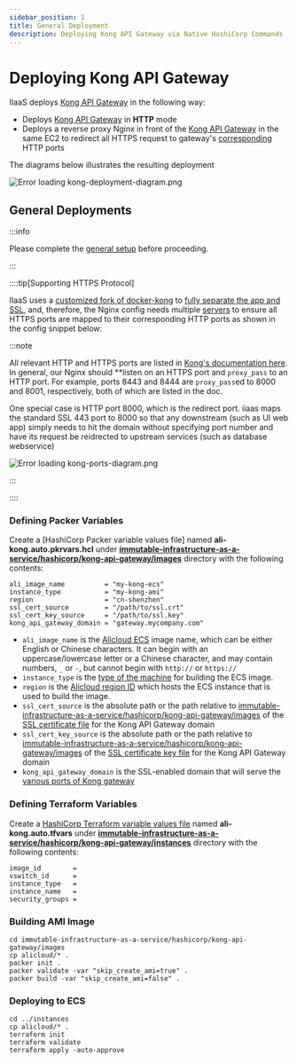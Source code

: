 ```yaml
---
sidebar_position: 1
title: General Deployment
description: Deploying Kong API Gateway via Native HashiCorp Commands
---
```


[//]: # (Copyright 2024 Paion Data. All rights reserved.)

[//]: # (Licensed under the Apache License, Version 2.0 &#40;the "License"&#41;;)
[//]: # (you may not use this file except in compliance with the License.)
[//]: # (You may obtain a copy of the License at)

[//]: # (    http://www.apache.org/licenses/LICENSE-2.0)

[//]: # (Unless required by applicable law or agreed to in writing, software)
[//]: # (distributed under the License is distributed on an "AS IS" BASIS,)
[//]: # (WITHOUT WARRANTIES OR CONDITIONS OF ANY KIND, either express or implied.)
[//]: # (See the License for the specific language governing permissions and)
[//]: # (limitations under the License.)


Deploying Kong API Gateway
==========================

IIaaS deploys [Kong API Gateway] in the following way:

- Deploys [Kong API Gateway] in **HTTP** mode
- Deploys a reverse proxy Nginx in front of the [Kong API Gateway] in the same EC2 to redirect all HTTPS request to
  gateway's [corresponding][Kong gateway - various ports] HTTP ports

The diagrams below illustrates the resulting deployment

![Error loading kong-deployment-diagram.png](img/kong-deployment-diagram.png)

General Deployments
-------------------

:::info

Please complete the [general setup](../setup#setup) before proceeding.

:::

::::tip[Supporting HTTPS Protocol]

IIaaS uses a [customized fork of docker-kong](https://github.com/paion-data/docker-kong) to
[fully separate the app and SSL](https://github.com/QubitPi/docker-kong/pull/1), and, therefore, the Nginx config needs
multiple [servers](https://www.nginx.com/resources/wiki/start/topics/examples/server_blocks/)
to ensure all HTTPS ports are mapped to their corresponding HTTP ports as shown in the config snippet below:

:::note

All relevant HTTP and HTTPS ports are listed in [Kong's documentation here][Kong gateway - various ports]. In general,
our Nginx should **listen on an HTTPS port and `proxy_pass` to an HTTP port. For example, ports 8443 and 8444 are
`proxy_pass`ed to 8000 and 8001, respectively, both of which are listed in the doc.

One special case is HTTP port 8000, which is the redirect port. iiaas maps the standard SSL 443 port to 8000 so that any
downstream (such as UI web app) simply needs to hit the domain without specifying port number and have its request be
reidrected to upstream services (such as database webservice)

![Error loading kong-ports-diagram.png](img/kong-ports-diagram.png)

:::

::::

### Defining Packer Variables

Create a [HashiCorp Packer variable values file] named **ali-kong.auto.pkrvars.hcl** under
**[immutable-infrastructure-as-a-service/hashicorp/kong-api-gateway/images]** directory with the following contents:

```hcl title="immutable-infrastructure-as-a-service/hashicorp/kong-api-gateway/images/ali-kong.auto.pkrvars.hcl"
ali_image_name          = "my-kong-ecs"
instance_type           = "my-kong-ami"
region                  = "cn-shenzhen"
ssl_cert_source         = "/path/to/ssl.crt"
ssl_cert_key_source     = "/path/to/ssl.key"
kong_api_gateway_domain = "gateway.mycompany.com"
```

- `ali_image_name` is the [Alicloud ECS] image name, which can be either English or Chinese characters. It can begin
  with an uppercase/lowercase letter or a Chinese character, and may contain numbers, `_` or `-`, but cannot begin with
  `http://` or `https://`
- `instance_type` is the [type of the machine][Alicloud ECS instance type] for building the ECS image.
- `region` is the [Alicloud region ID][Alicloud region] which hosts the ECS instance that is used to build the image.
- `ssl_cert_source` is the absolute path or the path relative to
  [immutable-infrastructure-as-a-service/hashicorp/kong-api-gateway/images] of the
  [SSL certificate file](../setup#ssl) for the Kong API Gateway domain
- `ssl_cert_key_source` is the absolute path or the path relative to
  [immutable-infrastructure-as-a-service/hashicorp/kong-api-gateway/images] of the
  [SSL certificate key file](../setup#ssl) for the Kong API Gateway domain
- `kong_api_gateway_domain` is the SSL-enabled domain that will serve the
  [various ports of Kong gateway][Kong gateway - various ports]

### Defining Terraform Variables

Create a [HashiCorp Terraform variable values file] named **ali-kong.auto.tfvars** under
**[immutable-infrastructure-as-a-service/hashicorp/kong-api-gateway/instances]** directory with the following contents:

```hcl title="immutable-infrastructure-as-a-service/hashicorp/kong-api-gateway/instances/ali-kong.auto.tfvars"
image_id        =
vswitch_id      =
instance_type   =
instance_name   =
security_groups =
```

### Building AMI Image

```console
cd immutable-infrastructure-as-a-service/hashicorp/kong-api-gateway/images
cp alicloud/* .
packer init .
packer validate -var "skip_create_ami=true" .
packer build -var "skip_create_ami=false" .
```

### Deploying to ECS

```console
cd ../instances
cp alicloud/* .
terraform init
terraform validate
terraform apply -auto-approve
```

[Alicloud ECS]: https://www.alibabacloud.com/product/ecs
[Alicloud ECS instance type]: https://www.alibabacloud.com/help/doc-detail/25378.htm
[Alicloud region]: https://www.alibabacloud.com/help/en/cloud-migration-guide-for-beginners/latest/regions-and-zones

[AWS AMI]: https://docs.aws.amazon.com/AWSEC2/latest/UserGuide/AMIs.html
[AWS EC2 instance type]: https://aws.amazon.com/ec2/instance-types/
[AWS regions]: https://docs.aws.amazon.com/AmazonRDS/latest/UserGuide/Concepts.RegionsAndAvailabilityZones.html#Concepts.RegionsAndAvailabilityZones.Availability
[AWS Security Group]: https://docs.aws.amazon.com/vpc/latest/userguide/vpc-security-groups.html

[HashiCorp Terraform variable values file]: https://developer.hashicorp.com/terraform/language/values/variables#variable-definitions-tfvars-files

[immutable-infrastructure-as-a-service/hashicorp/kong-api-gateway/images]: https://github.com/paion-data/immutable-infrastructure-as-a-service/tree/master/hashicorp/kong-api-gateway/images
[immutable-infrastructure-as-a-service/hashicorp/kong-api-gateway/instances]: https://github.com/paion-data/immutable-infrastructure-as-a-service/tree/master/hashicorp/kong-api-gateway/instances

[Kong API Gateway]: https://github.com/paion-data/docker-kong
[Kong manager UI]:https://docs.konghq.com/gateway/latest/kong-manager/
[Kong gateway - various ports]: https://docs.konghq.com/gateway/latest/production/networking/default-ports/
